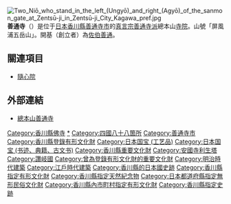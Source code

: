 {{expand Japanese|time=2019-02-25T03:12:50+00:00}}
{{unreferenced|time=2019-02-25T03:12:50+00:00}}
{{Coord|34|13|30.4|N|133|46|26.9|E|region:JP-37_type:landmark_source:kolossus-jawiki|display=title}}
{{日本寺院
| name = 善通寺
| img = File:Zentsu-ji in Zentsu-ji City Kagawa pref16s5s4020.jpg
| img_capt = 東院伽藍
{{Infobox mapframe|tyep=shape|zoom=14|frame-width=300}}
| image_width = 300
| nihongo = 善通寺
| hiragana = ぜんつうじ
| romaji = Zentsū-ji
| location = [[香川縣|香川縣]][[善通寺市|善通寺市]]善通寺町3-3-1
| sangou = 屏風浦五岳山
| section = [[真言宗善通寺派|真言宗善通寺派]]總本山
| god = [[藥師如來|藥師如來]]
| found_year = 傳[[大同_(平城天皇)|大同]]2年（807年）
| founder = [[佐伯善通|佐伯善通]]（開基）
| official_name = 屏風浦五岳山 誕生院 善通寺
| alias = 
| struct = 
| title = [[四國八十八箇所|四國八十八箇所]]75番<br/>[[真言宗十八本山|真言宗十八本山]]1番
| cultural_collection = 金銅錫杖頭、一字一佛法華經序品（國寶）<br>木造地藏菩薩立像、木造吉祥天立像、善通寺伽藍並寺領繪圖（重要文化財）
}}
[[File:Two_Niō_who_stand_in_the_left_(Ungyō)_and_right_(Agyō)_of_the_sanmon_gate_at_Zentsū-ji_in_Zentsū-ji_City_Kagawa_pref.jpg|thumb]]
'''善通寺'''（{{jpn|j=善通寺|kn=ぜんつうじ}}）是位于[[日本|日本]][[香川縣|香川縣]][[善通寺市|善通寺市]]的[[真言宗善通寺派|真言宗善通寺派]]總本山[[寺院|寺院]]。山號「屏風浦五岳山」。開基（創立者）為[[佐伯善通|佐伯善通]]。

== 關連項目 ==
*[[隨心院|隨心院]]

== 外部連結 ==
* [http://www.zentsuji.com/ 總本山善通寺]{{Wayback|url=http://www.zentsuji.com/ |date=20201127000446 }}
{{Commons|Zentsu-ji}}
{{Commonscat|Zentsū-ji}}

{{四國八十八箇所}}
{{DEFAULTSORT:Zentsuji}}
[[Category:香川縣佛寺|Category:香川縣佛寺]]
[[Category:真言宗善通寺派|*]]
[[Category:四國八十八箇所|Category:四國八十八箇所]]
[[Category:善通寺市|Category:善通寺市]]
[[Category:香川縣登錄有形文化財|Category:香川縣登錄有形文化財]]
[[Category:日本国宝_(工艺品)|Category:日本国宝 (工艺品)]]
[[Category:日本国宝_(书迹、典籍、古文书)|Category:日本国宝 (书迹、典籍、古文书)]]
[[Category:香川縣重要文化財|Category:香川縣重要文化財]]
[[Category:安國寺利生塔|Category:安國寺利生塔]]
[[Category:讚岐國|Category:讚岐國]]
[[Category:曾為登錄有形文化財的重要文化財|Category:曾為登錄有形文化財的重要文化財]]
[[Category:明治時代建築|Category:明治時代建築]]
[[Category:江戶時代建築|Category:江戶時代建築]]
[[Category:香川縣的日本國史跡|Category:香川縣的日本國史跡]]
[[Category:香川縣指定有形文化財|Category:香川縣指定有形文化財]]
[[Category:香川縣指定天然紀念物|Category:香川縣指定天然紀念物]]
[[Category:日本都道府縣指定無形民俗文化財|Category:日本都道府縣指定無形民俗文化財]]
[[Category:香川縣內市町村指定有形文化財|Category:香川縣內市町村指定有形文化財]]
[[Category:香川縣指定史跡|Category:香川縣指定史跡]]
{{japan-stub}}